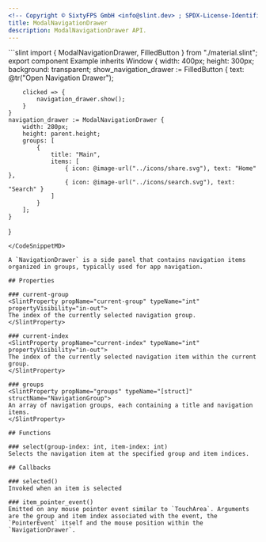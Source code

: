 ```yaml
---
<!-- Copyright © SixtyFPS GmbH <info@slint.dev> ; SPDX-License-Identifier: MIT -->
title: ModalNavigationDrawer
description: ModalNavigationDrawer API.
---
```



<CodeSnippetMD imagePath="/src/assets/generated/modalnavigationdrawer.png" scale="3" imageWidth="300" imageHeight="200" imageAlt="">
```slint
import { ModalNavigationDrawer, FilledButton } from "./material.slint";
export component Example inherits Window {
    width: 400px;
    height: 300px;
    background: transparent;
    show_navigation_drawer := FilledButton {
        text: @tr("Open Navigation Drawer");

        clicked => {
            navigation_drawer.show();
        }
    }
    navigation_drawer := ModalNavigationDrawer {
        width: 280px;
        height: parent.height;
        groups: [
            {
                title: "Main",
                items: [
                    { icon: @image-url("../icons/share.svg"), text: "Home" },
                    { icon: @image-url("../icons/search.svg"), text: "Search" }
                ]
            }
        ];
    }
}
```
</CodeSnippetMD>

A `NavigationDrawer` is a side panel that contains navigation items organized in groups, typically used for app navigation.

## Properties

### current-group
<SlintProperty propName="current-group" typeName="int" propertyVisibility="in-out">
The index of the currently selected navigation group.
</SlintProperty>

### current-index
<SlintProperty propName="current-index" typeName="int" propertyVisibility="in-out">
The index of the currently selected navigation item within the current group.
</SlintProperty>

### groups
<SlintProperty propName="groups" typeName="[struct]" structName="NavigationGroup">
An array of navigation groups, each containing a title and navigation items.
</SlintProperty>

## Functions

### select(group-index: int, item-index: int)
Selects the navigation item at the specified group and item indices.

## Callbacks

### selected()
Invoked when an item is selected

### item_pointer_event()
Emitted on any mouse pointer event similar to `TouchArea`. Arguments are the group and item index associated with the event, the `PointerEvent` itself and the mouse position within the `NavigationDrawer`.
